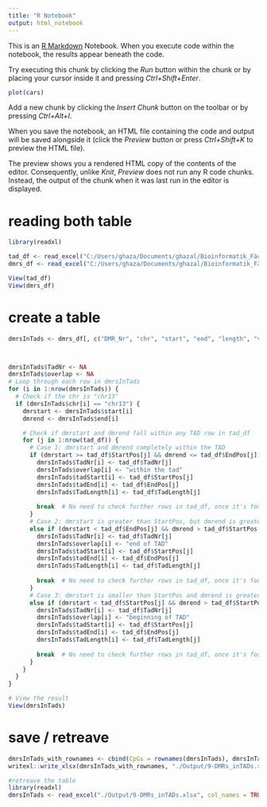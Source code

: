 ```yaml
---
title: "R Notebook"
output: html_notebook
---
```


This is an [R Markdown](http://rmarkdown.rstudio.com) Notebook. When you execute code within the notebook, the results appear beneath the code. 

Try executing this chunk by clicking the *Run* button within the chunk or by placing your cursor inside it and pressing *Ctrl+Shift+Enter*. 

```r
plot(cars)
```

Add a new chunk by clicking the *Insert Chunk* button on the toolbar or by pressing *Ctrl+Alt+I*.

When you save the notebook, an HTML file containing the code and output will be saved alongside it (click the *Preview* button or press *Ctrl+Shift+K* to preview the HTML file).

The preview shows you a rendered HTML copy of the contents of the editor. Consequently, unlike *Knit*, *Preview* does not run any R code chunks. Instead, the output of the chunk when it was last run in the editor is displayed.




# reading both table
```r
library(readxl)

tad_df <- read_excel("C:/Users/ghaza/Documents/ghazal/Bioinformatik_Fächer/Masterarbeit_Project/Results/TAD results/TAD_data_with_header.xlsx", skip =2)
dmrs_df <- read_excel("C:/Users/ghaza/Documents/ghazal/Bioinformatik_Fächer/Masterarbeit_Project/Scripts/R_Scripts/Output/DMRs_0.01_smooth.xlsx")

View(tad_df)
View(dmrs_df)
```

# create a table
```r
dmrsInTads <- dmrs_df[, c("DMR_Nr", "chr", "start", "end", "length", "value", "L", "p.value")]



dmrsInTads$TadNr <- NA
dmrsInTads$overlap <- NA
# Loop through each row in dmrsInTads
for (i in 1:nrow(dmrsInTads)) {
  # Check if the chr is "chr13"
  if (dmrsInTads$chr[i] == "chr13") {
    dmrstart <- dmrsInTads$start[i]  
    dmrend <- dmrsInTads$end[i]

    # Check if dmrstart and dmrend fall within any TAD row in tad_df
    for (j in 1:nrow(tad_df)) {
      # Case 1: dmrstart and dmrend completely within the TAD
      if (dmrstart >= tad_df$StartPos[j] && dmrend <= tad_df$EndPos[j]) {
        dmrsInTads$TadNr[i] <- tad_df$TadNr[j]
        dmrsInTads$overlap[i] <- "within the tad"
        dmrsInTads$tadStart[i] <- tad_df$StartPos[j]
        dmrsInTads$tadEnd[i] <- tad_df$EndPos[j]
        dmrsInTads$TadLength[i] <- tad_df$TadLength[j]
        
        break  # No need to check further rows in tad_df, once it's found
      } 
      # Case 2: dmrstart is greater than StartPos, but dmrend is greater than EndPos
      else if (dmrstart < tad_df$EndPos[j] && dmrend > tad_df$StartPos[j]) {
        dmrsInTads$TadNr[i] <- tad_df$TadNr[j]
        dmrsInTads$overlap[i] <- "end of TAD"
        dmrsInTads$tadStart[i] <- tad_df$StartPos[j]
        dmrsInTads$tadEnd[i] <- tad_df$EndPos[j]
        dmrsInTads$TadLength[i] <- tad_df$TadLength[j]
        
        break  # No need to check further rows in tad_df, once it's found
      } 
      # Case 3: dmrstart is smaller than StartPos and dmrend is greater than StartPos
      else if (dmrstart < tad_df$StartPos[j] && dmrend > tad_df$StartPos[j]) {
        dmrsInTads$TadNr[i] <- tad_df$TadNr[j]
        dmrsInTads$overlap[i] <- "beginning of TAD"
        dmrsInTads$tadStart[i] <- tad_df$StartPos[j]
        dmrsInTads$tadEnd[i] <- tad_df$EndPos[j]
        dmrsInTads$TadLength[i] <- tad_df$TadLength[j]
        
        break  # No need to check further rows in tad_df, once it's found
      }
    }
  }
}

# View the result
View(dmrsInTads)
```

# save / retreave
```r
dmrsInTads_with_rownames <- cbind(CpGs = rownames(dmrsInTads), dmrsInTads)
writexl::write_xlsx(dmrsInTads_with_rownames, "./Output/9-DMRs_inTADs.xlsx")

#retreave the table
library(readxl)
dmrsInTads <- read_excel("./Output/9-DMRs_inTADs.xlsx", col_names = TRUE)
```